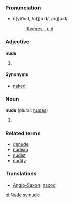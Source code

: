 ===Pronunciation===
*n(y)o͞od, /n(j)uːd/, /n(j)u:d/
*:[[Rhymes:English:-uːd|Rhymes: -uːd]]

===Adjective===
'''nude'''

# {{substub}}

====Synonyms====
*[[naked]]

===Noun===
'''nude''' (plural: [[nudes]])

# {{substub}}

===Related terms===
*[[denude]]
*[[nudism]]
*[[nudist]]
*[[nudity]]

===Translations===
*[[Anglo-Saxon]]: [[nacod]]

[[pl:Nude]]
[[sv:nude]]